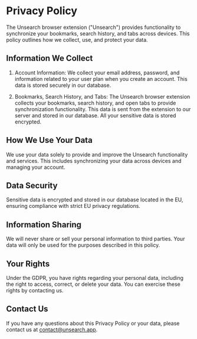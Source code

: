 # Privacy Policy

The Unsearch browser extension ("Unsearch") provides functionality to synchronize your bookmarks, search history, and tabs across devices.
This policy outlines how we collect, use, and protect your data.

## Information We Collect

1. Account Information:
   We collect your email address, password, and information related to your user plan when you create an account. This data is stored securely in our database.

2. Bookmarks, Search History, and Tabs:
   The Unsearch browser extension collects your bookmarks, search history, and open tabs to provide synchronization functionality. This data is sent from the extension to our server and stored in our database.
   All your sensitive data is stored encrypted.

## How We Use Your Data

We use your data solely to provide and improve the Unsearch functionality and services. This includes synchronizing your data across devices and managing your account.

## Data Security

Sensitive data is encrypted and stored in our database located in the EU, ensuring compliance with strict EU privacy regulations.

## Information Sharing

We will never share or sell your personal information to third parties. Your data will only be used for the purposes described in this policy.

## Your Rights

Under the GDPR, you have rights regarding your personal data, including the right to access, correct, or delete your data. You can exercise these rights by contacting us.

## Contact Us

If you have any questions about this Privacy Policy or your data, please contact us at contact@unsearch.app.
